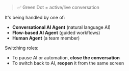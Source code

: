 > ✅ Green Dot = active/live conversation

It's being handled by one of:

* **Conversational AI Agent** (natural language AI)
* **Flow-based AI Agent** (guided workflows)
* **Human Agent** (a team member)

Switching roles:

* To pause AI or automation, **close the conversation**
* To switch back to AI, **reopen** it from the same screen